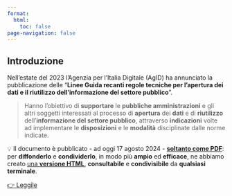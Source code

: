 ```yaml
---
format:
  html:
    toc: false
page-navigation: false
---
```


## Introduzione {.unnumbered}

Nell'estate del 2023 l'Agenzia per l'Italia Digitale (AgID) ha annunciato la pubblicazione delle "**Linee Guida recanti regole tecniche per l'apertura dei dati e il riutilizzo dell'informazione del settore pubblico**".

> Hanno l'obiettivo di **supportare** le **pubbliche amministrazioni** e gli altri soggetti interessati al processo di **apertura** dei **dati** e di **riutilizzo** dell'**informazione del settore pubblico**, attraverso **indicazioni** volte ad implementare le **disposizioni** e le **modalità** disciplinate dalle norme indicate.

💡 Il documento è pubblicato - ad oggi 17 agosto 2024 - [**soltanto come PDF**](https://www.agid.gov.it/sites/agid/files/2024-05/lg-open-data_v.1.0_1.pdf): per **diffonderlo** e **condividerlo**, in modo più **ampio** ed **efficace**, ne abbiamo creato [una **versione HTML**](prefazione.qmd), **consultabile** e **condivisibile** da **qualsiasi terminale**.

[👉 Leggile](prefazione.qmd){.btn-action-primary .btn-action .btn .btn-success .btn-lg}
